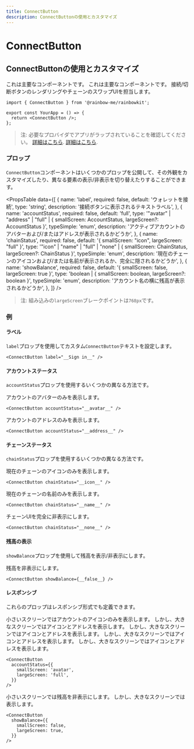 ```yaml
---
title: ConnectButton
description: ConnectButtonの使用とカスタマイズ
---
```


# ConnectButton

## ConnectButtonの使用とカスタマイズ

これは主要なコンポーネントです。 これは主要なコンポーネントです。 接続/切断ボタンのレンダリングやチェーンのスワップUIを担当します。

```tsx
import { ConnectButton } from '@rainbow-me/rainbowkit';

export const YourApp = () => {
  return <ConnectButton />;
};
```

> 注: 必要なプロバイダでアプリがラップされていることを確認してください。 [詳細はこちら](/docs/installation#wrap-providers). [詳細はこちら](/docs/installation#wrap-providers).

### プロップ

`ConnectButton`コンポーネントはいくつかのプロップを公開して、その外観をカスタマイズしたり、異なる要素の表示/非表示を切り替えたりすることができます。

<PropsTable
  data={[
    {
      name: 'label',
      required: false,
      default: 'ウォレットを接続',
      type: 'string',
      description: '接続ボタンに表示されるテキストラベル',
    },
    {
      name: 'accountStatus',
      required: false,
      default: 'full',
      type: '"avatar" | "address" | "full" | { smallScreen: AccountStatus, largeScreen?: AccountStatus }',
      typeSimple: 'enum',
      description:
        'アクティブアカウントのアバターおよび/またはアドレスが表示されるかどうか',
    },
    {
      name: 'chainStatus',
      required: false,
      default: '{ smallScreen: "icon", largeScreen: "full" }',
      type: '"icon" | "name" | "full" | "none" | { smallScreen: ChainStatus, largeScreen?: ChainStatus }',
      typeSimple: 'enum',
      description:
        '現在のチェーンのアイコンおよび/または名前が表示されるか、完全に隠されるかどうか',
    },
    {
      name: 'showBalance',
      required: false,
      default: '{ smallScreen: false, largeScreen: true }',
      type: 'boolean | { smallScreen: boolean, largeScreen?: boolean }',
      typeSimple: 'enum',
      description:
        'アカウント名の横に残高が表示されるかどうか',
    },
  ]}
/>

> 注: 組み込みの`largeScreen`ブレークポイントは`768px`です。

### 例

#### ラベル

`label`プロップを使用してカスタム`ConnectButton`テキストを設定します。

```tsx
<ConnectButton label="__Sign in__" />
```

#### アカウントステータス

`accountStatus`プロップを使用するいくつかの異なる方法です。

アカウントのアバターのみを表示します。

```tsx
<ConnectButton accountStatus="__avatar__" />
```

アカウントのアドレスのみを表示します。

```tsx
<ConnectButton accountStatus="__address__" />
```

#### チェーンステータス

`chainStatus`プロップを使用するいくつかの異なる方法です。

現在のチェーンのアイコンのみを表示します。

```tsx
<ConnectButton chainStatus="__icon__" />
```

現在のチェーンの名前のみを表示します。

```tsx
<ConnectButton chainStatus="__name__" />
```

チェーンUIを完全に非表示にします。

```tsx
<ConnectButton chainStatus="__none__" />
```

#### 残高の表示

`showBalance`プロップを使用して残高を表示/非表示にします。

残高を非表示にします。

```tsx
<ConnectButton showBalance={__false__} />
```

#### レスポンシブ

これらのプロップはレスポンシブ形式でも定義できます。

小さいスクリーンではアカウントのアイコンのみを表示します。 しかし、大きなスクリーンではアイコンとアドレスを表示します。 しかし、大きなスクリーンではアイコンとアドレスを表示します。 しかし、大きなスクリーンではアイコンとアドレスを表示します。 しかし、大きなスクリーンではアイコンとアドレスを表示します。

```tsx
<ConnectButton
  accountStatus={{
    smallScreen: 'avatar',
    largeScreen: 'full',
  }}
/>
```

小さいスクリーンでは残高を非表示にします。 しかし、大きなスクリーンでは表示します。

```tsx
<ConnectButton
  showBalance={{
    smallScreen: false,
    largeScreen: true,
  }}
/>
```
